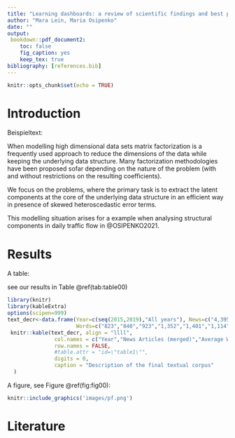 ---
title: "Learning dashboards: a review of scientific findings and best practices"
author: "Mara Lein, Maria Osipenko"
date: ""
output: 
 bookdown::pdf_document2:
    toc: false
    fig_caption: yes
    keep_tex: true
bibliography: [references.bib] 
---

```{r setup, include=FALSE}
knitr::opts_chunk$set(echo = TRUE)
```

# Introduction

Beispieltext: 

When modelling high dimensional data sets matrix factorization is a frequently used approach to reduce the dimensions of the data while keeping the underlying data structure. Many factorization methodologies have been proposed sofar depending on the nature of the problem (with and without restrictions on the resulting coefficients).

We focus on the problems, where the primary task is to extract the latent components at the core of the underlying data structure in an efficient way in presence of skewed heteroscedastic error terms.

This modelling situation arises for a example when analysing  structural components in daily traffic flow in @OSIPENKO2021.

# Results

A table:

see our results in Table \@ref(tab:table00)


```{r table00,echo=FALSE}
library(knitr)
library(kableExtra)
options(scipen=999)
text_decr<-data.frame(Year=c(seq(2015,2019),"All years"), News=c("4,395","5,391","5,738","8,465","6,435","30,424"),
                      Words=c("823","840","923","1,352","1,401","1,114"))
 knitr::kable(text_decr, align = "llll",
               col.names = c("Year","News Articles (merged)","Average Word Count"),
               row.names = FALSE,
               #table.attr = "id=\"table1\"",
               digits = 0,
               caption = "Description of the final textual corpus"
  )
```

A figure, see Figure \@ref(fig:fig00):

```{r fig00, out.width='25%', fig.align='center', fig.cap='...'}
knitr::include_graphics('images/pf.png')
```

# Literature {-}

<div id="refs"></div>
